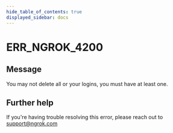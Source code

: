 ```yaml
---
hide_table_of_contents: true
displayed_sidebar: docs
---
```



# ERR_NGROK_4200

## Message

You may not delete all or your logins, you must have at least one.

<ErrorDetails error="err_ngrok_4200" />

## Further help

If you're having trouble resolving this error, please reach out to [support@ngrok.com](mailto:support@ngrok.com?subject=Help%20with%20ERR_NGROK_4200)
